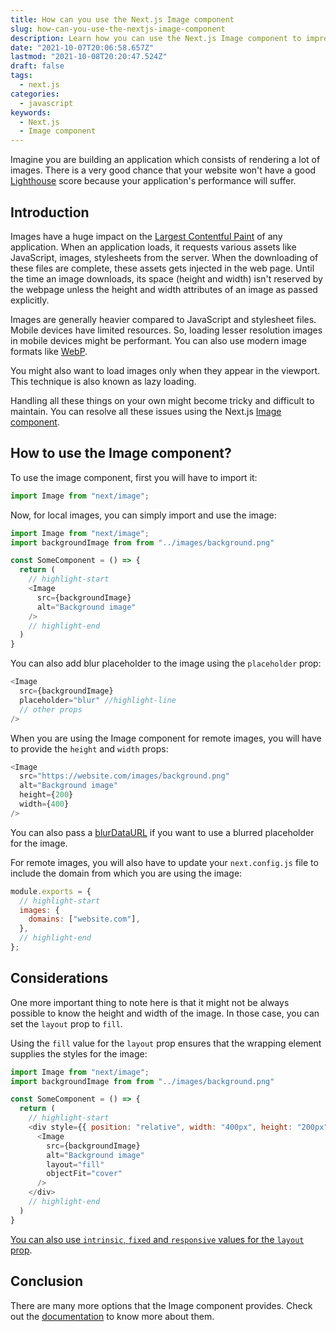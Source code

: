 ```yaml
---
title: How can you use the Next.js Image component
slug: how-can-you-use-the-nextjs-image-component
description: Learn how you can use the Next.js Image component to improve the performance of your application.
date: "2021-10-07T20:06:58.657Z"
lastmod: "2021-10-08T20:20:47.524Z"
draft: false
tags:
  - next.js
categories:
  - javascript
keywords:
  - Next.js
  - Image component
---
```


Imagine you are building an application which consists of rendering a lot of images. There is a very good chance that your website won't have a good [Lighthouse](https://developers.google.com/web/tools/lighthouse) score because your application's performance will suffer.

## Introduction

Images have a huge impact on the [Largest Contentful Paint](https://web.dev/lcp/) of any application. When an application loads, it requests various assets like JavaScript, images, stylesheets from the server. When the downloading of these files are complete, these assets gets injected in the web page. Until the time an image downloads, its space (height and width) isn't reserved by the webpage unless the height and width attributes of an image as passed explicitly.

Images are generally heavier compared to JavaScript and stylesheet files. Mobile devices have limited resources. So, loading lesser resolution images in mobile devices might be performant. You can also use modern image formats like [WebP](https://developers.google.com/speed/webp).

You might also want to load images only when they appear in the viewport. This technique is also known as lazy loading.

Handling all these things on your own might become tricky and difficult to maintain. You can resolve all these issues using the Next.js [Image component](https://nextjs.org/docs/api-reference/next/image).

## How to use the Image component?

To use the image component, first you will have to import it:

```js
import Image from "next/image";
```

Now, for local images, you can simply import and use the image:

```js
import Image from "next/image";
import backgroundImage from from "../images/background.png"

const SomeComponent = () => {
  return (
    // highlight-start
    <Image
      src={backgroundImage}
      alt="Background image"
    />
    // highlight-end
  )
}
```

You can also add blur placeholder to the image using the `placeholder` prop:

```js
<Image
  src={backgroundImage}
  placeholder="blur" //highlight-line
  // other props
/>
```

When you are using the Image component for remote images, you will have to provide the `height` and `width` props:

```js
<Image
  src="https://website.com/images/background.png"
  alt="Background image"
  height={200}
  width={400}
/>
```

You can also pass a [blurDataURL](https://nextjs.org/docs/api-reference/next/image#blurdataurl) if you want to use a blurred placeholder for the image.

For remote images, you will also have to update your `next.config.js` file to include the domain from which you are using the image:

```js:next.config.js
module.exports = {
  // highlight-start
  images: {
    domains: ["website.com"],
  },
  // highlight-end
};
```

## Considerations

One more important thing to note here is that it might not be always possible to know the height and width of the image. In those case, you can set the `layout` prop to `fill`.

Using the `fill` value for the `layout` prop ensures that the wrapping element supplies the styles for the image:

```js
import Image from "next/image";
import backgroundImage from from "../images/background.png"

const SomeComponent = () => {
  return (
    // highlight-start
    <div style={{ position: "relative", width: "400px", height: "200px" }}>
      <Image
        src={backgroundImage}
        alt="Background image"
        layout="fill"
        objectFit="cover"
      />
    </div>
    // highlight-end
  )
}
```

[You can also use `intrinsic`, `fixed` and `responsive` values for the `layout` prop](https://nextjs.org/docs/api-reference/next/image#layout).

## Conclusion

There are many more options that the Image component provides. Check out the [documentation](https://nextjs.org/docs/api-reference/next/image) to know more about them.
